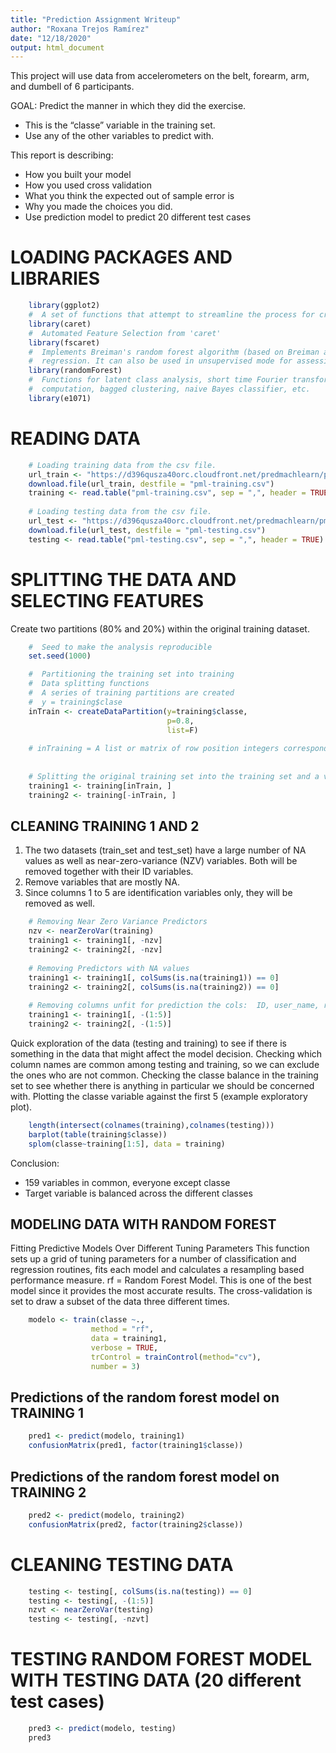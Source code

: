 ```yaml
---
title: "Prediction Assignment Writeup"
author: "Roxana Trejos Ramírez"
date: "12/18/2020"
output: html_document
---
```


This project will use data from accelerometers on the belt, forearm, arm, and dumbell of 6 participants.

GOAL: Predict the manner in which they did the exercise. 

-  This is the "classe" variable in the training set. 
-  Use any of the other variables to predict with. 

This report is describing:

-  How you built your model
-  How you used cross validation
-  What you think the expected out of sample error is
-  Why you made the choices you did. 
-  Use prediction model to predict 20 different test cases

#  LOADING PACKAGES AND LIBRARIES
```r
    library(ggplot2)
    #  A set of functions that attempt to streamline the process for creating predictive models.
    library(caret)
    #  Automated Feature Selection from 'caret'
    library(fscaret)
    #  Implements Breiman's random forest algorithm (based on Breiman and Cutler's original Fortran code) for classification and                                  
    #  regression. It can also be used in unsupervised mode for assessing proximities among data points.
    library(randomForest) 
    #  Functions for latent class analysis, short time Fourier transform, fuzzy clustering, support vector machines, shortest path                                
    #  computation, bagged clustering, naive Bayes classifier, etc.
    library(e1071)         
```

# READING DATA
```r
    # Loading training data from the csv file.
    url_train <- "https://d396qusza40orc.cloudfront.net/predmachlearn/pml-training.csv"
    download.file(url_train, destfile = "pml-training.csv")
    training <- read.table("pml-training.csv", sep = ",", header = TRUE)
    
    # Loading testing data from the csv file.
    url_test <- "https://d396qusza40orc.cloudfront.net/predmachlearn/pml-testing.csv"
    download.file(url_test, destfile = "pml-testing.csv")
    testing <- read.table("pml-testing.csv", sep = ",", header = TRUE)
```

# SPLITTING THE DATA AND SELECTING FEATURES
Create two partitions (80% and 20%) within the original training dataset.
```r
    #  Seed to make the analysis reproducible
    set.seed(1000) 

    #  Partitioning the training set into training 
    #  Data splitting functions
    #  A series of training partitions are created
    #  y = training$clase
    inTrain <- createDataPartition(y=training$classe, 
                                   p=0.8, 
                                   list=F)
    
    # inTraining = A list or matrix of row position integers corresponding to the training data. 
    
    
    # Splitting the original training set into the training set and a validation set.
    training1 <- training[inTrain, ]
    training2 <- training[-inTrain, ]
```
## CLEANING TRAINING 1 AND 2
1.  The two datasets (train_set and test_set) have a large number of NA values as well as near-zero-variance (NZV) variables. Both will be removed together with their ID variables.
2.  Remove variables that are mostly NA.
3.  Since columns 1 to 5 are identification variables only, they will be removed as well.
```r
    # Removing Near Zero Variance Predictors
    nzv <- nearZeroVar(training)
    training1 <- training1[, -nzv]
    training2 <- training2[, -nzv]
    
    # Removing Predictors with NA values
    training1 <- training1[, colSums(is.na(training1)) == 0]
    training2 <- training2[, colSums(is.na(training2)) == 0]
    
    # Removing columns unfit for prediction the cols:  ID, user_name, raw_timestamp_part_1 etc ...
    training1 <- training1[, -(1:5)]
    training2 <- training2[, -(1:5)]
```


Quick exploration of the data (testing and training) to see if there is something in the data that might  affect the model decision.
Checking which column names are common among testing and training, so we can exclude the ones who are not common. 
Checking the classe balance in the training set to see whether there is anything in particular we should be concerned with. 
Plotting the classe variable against the first 5 (example exploratory plot).
```r
    length(intersect(colnames(training),colnames(testing)))
    barplot(table(training$classe))
    splom(classe~training[1:5], data = training)
```
Conclusion:  

-  159 variables in common, everyone except classe
-  Target variable is balanced across the different classes


## MODELING DATA WITH RANDOM FOREST
Fitting  Predictive Models Over Different Tuning Parameters
This function sets up a grid of tuning parameters for a number of classification and regression routines, fits each model and calculates a resampling based performance measure.
rf = Random Forest Model.  This is one of the best model since it provides the most accurate results. 
The cross-validation is set to draw a subset of the data three different times.
```r
    modelo <- train(classe ~., 
                  method = "rf", 
                  data = training1, 
                  verbose = TRUE, 
                  trControl = trainControl(method="cv"), 
                  number = 3)
```

##  Predictions of the random forest model on TRAINING 1
```r
    pred1 <- predict(modelo, training1)
    confusionMatrix(pred1, factor(training1$classe))
```

##  Predictions of the random forest model on TRAINING 2
```r
    pred2 <- predict(modelo, training2)
    confusionMatrix(pred2, factor(training2$classe))
```

# CLEANING TESTING DATA
```r
    testing <- testing[, colSums(is.na(testing)) == 0]
    testing <- testing[, -(1:5)]
    nzvt <- nearZeroVar(testing)
    testing <- testing[, -nzvt]
```

#  TESTING RANDOM FOREST MODEL WITH TESTING DATA (20 different test cases)
```r
    pred3 <- predict(modelo, testing)
    pred3
```